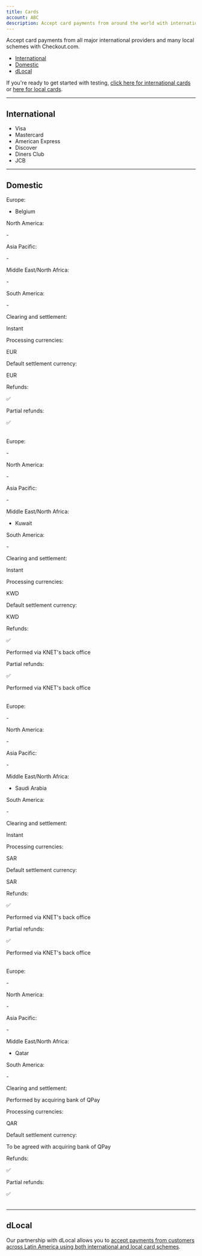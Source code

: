 ```yaml
---
title: Cards
account: ABC
description: Accept card payments from around the world with international and local schemes.
---
```


Accept card payments from all major international providers and many local schemes with Checkout.com.

*   [International](/payments/payment-methods/cards#International)
*   [Domestic](/payments/payment-methods/cards#Domestic)
*   [dLocal](/payments/payment-methods/cards#dLocal)

<TipBox title="Testing">

If you're ready to get started with testing, [click here for international cards](/testing/test-card-numbers) or [here for local cards](/testing/apm-testing).

</TipBox>

---

## International

*   Visa
*   Mastercard
*   American Express
*   Discover
*   Diners Club
*   JCB

---

## Domestic

<tabs>
<tab title="Bancontact" active>
<Box horizontal="sm">
<Table>
<TableHead headers={['User countries', '']} />
<TableBody>
<TableRow>
<TableCell>

Europe:

</TableCell>
<TableCell>

*   Belgium

</TableCell>
</TableRow>
<TableRow>
<TableCell>

North America:

</TableCell>
<TableCell>

\-

</TableCell>
</TableRow>
<TableRow>
<TableCell>

Asia Pacific:

</TableCell>
<TableCell>

\-

</TableCell>
</TableRow>
<TableRow>
<TableCell>

Middle East/North Africa:

</TableCell>
<TableCell>

\-

</TableCell>
</TableRow>
<TableRow>
<TableCell>

South America:

</TableCell>
<TableCell>

\-

</TableCell>
</TableRow>
<TableRow>
<TableCell>

Clearing and settlement:

</TableCell>
<TableCell>

Instant

</TableCell>
</TableRow>
<TableRow>
<TableCell>

Processing currencies:

</TableCell>
<TableCell>

EUR

</TableCell>
</TableRow>
<TableRow>
<TableCell>

Default settlement currency:

</TableCell>
<TableCell>

EUR

</TableCell>
</TableRow>
<TableRow>
<TableCell>

Refunds:

</TableCell>
<TableCell>

✅

</TableCell>
</TableRow>
<TableRow>
<TableCell>

Partial refunds:

</TableCell>
<TableCell>

✅

</TableCell>
</TableRow>
</TableBody>
</Table>
</Box>
</tab>
<tab title="KNET">
<Box horizontal="sm">
<Table>
<TableHead headers={['User countries', '']} />
<TableBody>
<TableRow>
<TableCell>

Europe:

</TableCell>
<TableCell>

\-

</TableCell>
</TableRow>
<TableRow>
<TableCell>

North America:

</TableCell>
<TableCell>

\-

</TableCell>
</TableRow>
<TableRow>
<TableCell>

Asia Pacific:

</TableCell>
<TableCell>

\-

</TableCell>
</TableRow>
<TableRow>
<TableCell>

Middle East/North Africa:

</TableCell>
<TableCell>

*   Kuwait

</TableCell>
</TableRow>
<TableRow>
<TableCell>

South America:

</TableCell>
<TableCell>

\-

</TableCell>
</TableRow>
<TableRow>
<TableCell>

Clearing and settlement:

</TableCell>
<TableCell>

Instant

</TableCell>
</TableRow>
<TableRow>
<TableCell>

Processing currencies:

</TableCell>
<TableCell>

KWD

</TableCell>
</TableRow>
<TableRow>
<TableCell>

Default settlement currency:

</TableCell>
<TableCell>

KWD

</TableCell>
</TableRow>
<TableRow>
<TableCell>

Refunds:

</TableCell>
<TableCell>

✅

Performed via KNET's back office

</TableCell>
</TableRow>
<TableRow>
<TableCell>

Partial refunds:

</TableCell>
<TableCell>

✅

Performed via KNET's back office

</TableCell>
</TableRow>
</TableBody>
</Table>
</Box>
</tab>
<tab title="Mada">
<Box horizontal="sm">
<Table>
<TableHead headers={['User countries', '']} />
<TableBody>
<TableRow>
<TableCell>

Europe:

</TableCell>
<TableCell>

\-

</TableCell>
</TableRow>
<TableRow>
<TableCell>

North America:

</TableCell>
<TableCell>

\-

</TableCell>
</TableRow>
<TableRow>
<TableCell>

Asia Pacific:

</TableCell>
<TableCell>

\-

</TableCell>
</TableRow>
<TableRow>
<TableCell>

Middle East/North Africa:

</TableCell>
<TableCell>

*   Saudi Arabia

</TableCell>
</TableRow>
<TableRow>
<TableCell>

South America:

</TableCell>
<TableCell>

\-

</TableCell>
</TableRow>
<TableRow>
<TableCell>

Clearing and settlement:

</TableCell>
<TableCell>

Instant

</TableCell>
</TableRow>
<TableRow>
<TableCell>

Processing currencies:

</TableCell>
<TableCell>

SAR

</TableCell>
</TableRow>
<TableRow>
<TableCell>

Default settlement currency:

</TableCell>
<TableCell>

SAR

</TableCell>
</TableRow>
<TableRow>
<TableCell>

Refunds:

</TableCell>
<TableCell>

✅

Performed via KNET's back office

</TableCell>
</TableRow>
<TableRow>
<TableCell>

Partial refunds:

</TableCell>
<TableCell>

✅

Performed via KNET's back office

</TableCell>
</TableRow>
</TableBody>
</Table>
</Box>
</tab>
<tab title="QPay">
<Box horizontal="sm">
<Table>
<TableHead headers={['User countries', '']} />
<TableBody>
<TableRow>
<TableCell>

Europe:

</TableCell>
<TableCell>

\-

</TableCell>
</TableRow>
<TableRow>
<TableCell>

North America:

</TableCell>
<TableCell>

\-

</TableCell>
</TableRow>
<TableRow>
<TableCell>

Asia Pacific:

</TableCell>
<TableCell>

\-

</TableCell>
</TableRow>
<TableRow>
<TableCell>

Middle East/North Africa:

</TableCell>
<TableCell>

*   Qatar

</TableCell>
</TableRow>
<TableRow>
<TableCell>

South America:

</TableCell>
<TableCell>

\-

</TableCell>
</TableRow>
<TableRow>
<TableCell>

Clearing and settlement:

</TableCell>
<TableCell>

Performed by acquiring bank of QPay

</TableCell>
</TableRow>
<TableRow>
<TableCell>

Processing currencies:

</TableCell>
<TableCell>

QAR

</TableCell>
</TableRow>
<TableRow>
<TableCell>

Default settlement currency:

</TableCell>
<TableCell>

To be agreed with acquiring bank of QPay

</TableCell>
</TableRow>
<TableRow>
<TableCell>

Refunds:

</TableCell>
<TableCell>

✅

</TableCell>
</TableRow>
<TableRow>
<TableCell>

Partial refunds:

</TableCell>
<TableCell>

✅

</TableCell>
</TableRow>
</TableBody>
</Table>
</Box>
</tab>
</tabs>

---

## dLocal

Our partnership with dLocal allows you to [accept payments from customers across Latin America using both international and local card schemes](/payments/payment-methods/cards/d-local).
